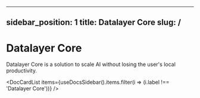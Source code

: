 <!--
  ~ Copyright (c) 2023-2025 Datalayer, Inc.
  ~ Distributed under the terms of the Modified BSD License.
-->

---
sidebar_position: 1
title: Datalayer Core
slug: /
---


# Datalayer Core

Datalayer Core is a solution to scale AI without losing the user's local productivity.

<DocCardList items={useDocsSidebar().items.filter(i => (i.label !== 'Datalayer Core'))} />

<HomepageRow1 />
<HomepageRow2 />
<HomepageRow3 />
